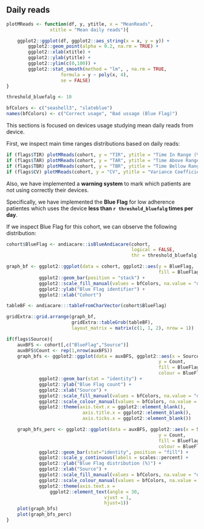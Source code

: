 ## **Daily reads**

```r
plotMReads <- function(df, y, ytitle, x = "MeanReads", 
                xtitle = "Mean daily reads"){

    ggplot2::ggplot(df, ggplot2::aes_string(x = x, y = y)) +
        ggplot2::geom_point(alpha = 0.2, na.rm = TRUE) +
        ggplot2::xlab(xtitle) +
        ggplot2::ylab(ytitle) +
        ggplot2::ylim(c(0,100)) +
        ggplot2::stat_smooth(method = "lm", , na.rm = TRUE,
                    formula = y ~ poly(x, 4),
                    se = FALSE)
}

threshold_bluefalg <- 10

bfColors <- c("seashell3", "slateblue")
names(bfColors) <- c("Correct usage", "Bad ussage (Blue Flag)")
```

This sections is focused on devices usage studying mean daily reads from device.

First, we inspect main time ranges distributions based on daily reads:

```r
if (flags$TIR) plotMReads(cohort, y = "TIR", ytitle = "Time In Range (%)")
if (flags$TAR) plotMReads(cohort, y = "TAR", ytitle = "Time Above Range (%)")
if (flags$TBR) plotMReads(cohort, y = "TBR", ytitle = "Time Bellow Range (%)")
if (flags$CV) plotMReads(cohort, y = "CV", ytitle = "Variance Coefficient (%)")
```

Also, we have implemented a **warning system** to mark which patients are not using correctly their devices. 

Specifically, we have implemented the **Blue Flag** for low adherence patientes which uses the device **less than `r threshold_bluefalg` times per day**.

If we inspect Blue Flag for this cohort, we can observe the following distribution:
```r
cohort$BlueFlag <- andiacare::isBlueAndiacare(cohort,
                                              logical = FALSE,
                                              thr = threshold_bluefalg)

graph_bf <- ggplot2::ggplot(data = cohort, ggplot2::aes(y = BlueFlag,
                                                        fill = BlueFlag)) +
            ggplot2::geom_bar(position = "stack") +
            ggplot2::scale_fill_manual(values = bfColors, na.value = "dimgrey") +
            ggplot2::ylab("Blue Flag identifier") +
            ggplot2::xlab("Cohort")

tableBF <- andiacare:::tableFromCharVector(cohort$BlueFlag)

gridExtra::grid.arrange(graph_bf,
                        gridExtra::tableGrob(tableBF),
                        layout_matrix = matrix(c(1, 1, 2), nrow = 1))

if(flags$Source){
    auxBFS <- cohort[,c("BlueFlag","Source")]
    auxBFS$Count <- rep(1,nrow(auxBFS))
    graph_bfs <- ggplot2::ggplot(data = auxBFS, ggplot2::aes(x = Source,
                                                        y = Count,
                                                        fill = BlueFlag,
                                                        colour = BlueFlag)) +
            ggplot2::geom_bar(stat = "identity") +
            ggplot2::ylab("Blue Flag count") +
            ggplot2::xlab("Source") +
            ggplot2::scale_fill_manual(values = bfColors, na.value = "dimgrey") +
            ggplot2::scale_colour_manual(values = bfColors, na.value = "dimgrey") +
            ggplot2::theme(axis.text.x = ggplot2::element_blank(),
                            axis.title.x = ggplot2::element_blank(),
                            axis.ticks.x = ggplot2::element_blank())

    graph_bfs_perc <- ggplot2::ggplot(data = auxBFS, ggplot2::aes(x = Source,
                                                        y = Count,
                                                        fill = BlueFlag,
                                                        colour = BlueFlag)) +
            ggplot2::geom_bar(stat="identity", position = "fill") +
            ggplot2::scale_y_continuous(labels = scales::percent) +
            ggplot2::ylab("Blue Flag distribution (%)") +
            ggplot2::xlab("Source") +
            ggplot2::scale_fill_manual(values = bfColors, na.value = "dimgrey") +
            ggplot2::scale_colour_manual(values = bfColors, na.value = "dimgrey") +
            ggplot2::theme(axis.text.x =
                ggplot2::element_text(angle = 30,
                                    vjust = 1,
                                    hjust=1))
    plot(graph_bfs)
    plot(graph_bfs_perc)
}
```